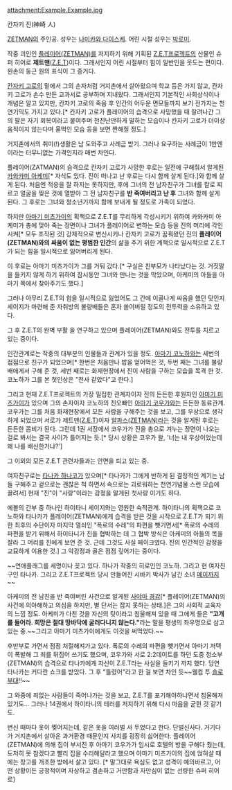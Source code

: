 attachment:Example.Example.jpg

칸자키 진(神崎 人)

[[ZETMAN]]의 주인공. 성우는 [[나미카와 다이스케]]. 어린 시절 성우는 [[박로미]].

작중 괴인인 [[플레이어(ZETMAN)]]를 저지하기 위해 기획된 [[Z.E.T]]프로젝트의 산물인 슈퍼 히어로 '''제트맨'''([[Z.E.T]])이다. 그래서인지 어린 시절부터 힘이 일반인을 웃도는 편이다. 왼손의 둥근 원의 표식이 그 증거다.

[[칸자키 고로]]의 밑에서 그의 손자처럼 거지촌에서 살아왔으며 학교 등은 가지 않고, 칸자키 고로가 손수 만든 교과서로 공부하며 지내왔다. 그래서인지 기본적인 사회상식이나 개념은 알고 있지만, 칸자키 고로의 죽음 후 인간의 어두운 면모들까지 보기 전가지는 천연기믹도 가지고 있다.[* 칸자키 고로가 플레이어의 습격으로 사망했을 때 잘려나간 그의 팔은 자기 회복이라고 붙여주며 천진난만하게 말하는 모습이나 칸자키 고로가 더이상 움직이지 않는다며 울먹인 모습 등을 보면 짠해질 정도.]

거지촌에서의 취미(!)생활은 남 도와주고 사례금 받기. 그러나 요구하는 사례금이 1만엔이라는 터무니없는 가격인지라 매번 차인다.

플레이어(ZATMAN)의 습격으로 칸자키 고로가 사망한 후로는 일전에 구해줘서 알게된 [[카와카미 아케미]][* 자식도 있다. 진이 떠나고 난 후로는 다시 함께 살게 된다.]와 함께 살게 된다. 처음엔 적응을 잘 하지는 못하지만, 후에 그녀의 전 남자친구가 그녀를 칼로 찌르고 얼굴을 찢은 것에 열받아 그 전 남자친구를 '''반 죽여버리고 난 후''' 그녀와 함께 살게 된다.
그 후로는 그녀와 청소년기까지 함께 보내게 될 정도로 가족이 되었다.

하지만 [[아마기 미츠가이]]의 획책으로 Z.E.T를 무리하게 각성시키기 위하여 카와카미 아케미가 총에 맞아 죽는 장면이나 그녀가 플레이어로 변하는 모습 등을 진의 머리에 각인 시켜[* 모두 조작된 것] 강제적으로 변신시키나 칸자키 고로가 꿈꿔왔던 진의 '''플레이어(ZETMAN)와의 싸움이 없는 평범한 인간'''의 삶을 주기 위한 계책으로 일시적으로 Z.E.T가 되는 힘을 일시적으로 잃어버리게 된다.

이 후로는 아마기 미츠가이가 그를 거둬 갔다.[* 구실은 친부모가 나타났다는 것. 거짓말을 들키지 않게 하기 위하여 잠시동안 그녀와 만나는 것을 막았으며, 아케미의 아들을 아마기 쪽에서 찾아주기도 했다.]

그러나 아무리 Z.E.T의 힘을 일시적으로 잃었어도 그 간에 이골나게 싸움을 했던 탓인지 세이지가 마련해 준 자취방의 불량배들은 혼자 쓸어버릴 정도의 전투력을 소유하고 있다.

그 후 Z.E.T의 완벽 부활 을 연구하고 있으며 플레이어(ZETMAN)와도 전투를 치르고 있는 중이다.

인간관계로는 작중의 대부분의 인물들과 관계가 있을 정도.
[[아마기 코노하]]와는 세번의 접점으로 친구가 되었으며[* 한번은 처음만나 밥을 얻어먹은 것, 두번 째는 그녀를 불량배에게서 구해 준 것, 세번 째로는 화재현장에서 진이 사람을 구하는 모습을 목격 한 것. 코노하가 그를 본 첫인상은 "천사 같았다"고 한다.]

그리고 현재 Z.E.T프로젝트의 가장 밀접한 관계자이자 진의 든든한 후원자인 [[아마기 미츠가이]]가 있으며 그의 손자이자 코노하의 친오빠인 [[아마기 코우가]]와는 든든한 동료관계. 코우가는 그를 처음 화재현장에서 모든 사람을 구해주는 것을 보고, 그를 우상으로 생각하게 되었으며 서로가 제트맨([[Z.E.T]])이자 [[알파스(ZETMAN)]]라는 것을 알게된 후로는 든든한 콤비가 된다.
그런데 1권 서장에서 코우가가 진을 총으로 겨누는 장면이 나오는 걸로 봐서는 결국 사이가 틀어지는 듯.[* 당시 상황은 코우가 왈, '너는 내 우상이었는데 왜 나를 배신한거냐?']

그 이외의 모든 Z.E.T 관련자들과는 안면을 틔고 있는 중.

여자친구로는 [[타나카 하나코]]가 있으며[* 타나카가 그에게 반하게 된 결정적인 계기는 남들 구해주고 겉으로는 괜찮은 척 하면서 속으로는 괴로워하는 천연기념물 스런 모습에 끌려서] 현재 "진"이 "사랑"이라는 감정을 알게된 첫사랑 이기도 하다.

에볼의 간부 중 하나인 하이타니 세이지와는 영원한 숙적관계. 하이타니의 획책으로 코노하와 타나카가 플레이어(ZETMAN)에게 습격을 받은 것을 시작으로 Z.E.T가 되기 위한 최후의 수단이자 마지막 열쇠인 "폭로의 수레"의 파편을 뺏기면서[* 폭로의 수레의 파편을 받기 위해서 하이타니가 진을 협박하는 데 그 협박 방식은 아케미의 아들의 목을 잘라 그 머리를 진에게 보연 준 것. 근데 그것도 사실 페이크였다. 진의 인간적인 감정을 교묘하게 이용한 것.] 그 악감정과 골은 점점 깊어가는 중이다.

~~연애플래그를 세명이나 꽂고 있다. 하나가 작중의 히로인인 코노하. 그리고 현 여자친구인 타나카. 그리고 Z.E.T프로젝트 당시 만들어진 시바키 박사가 남긴 소녀 [[메이]]까지~~

아케미의 전 남친을 반 죽여버린 사건으로 알게된 [[사야마 경감]][* 플레이어(ZETMAN)의 사건에 의아해하고 의심을 하지만, 별 단서는 잡지 못하는 상태.]은 그의 사회적 교육자의 느낌 정도. 아케미가 다친 것을 자신의 탓이라고 침울해져 있을 때 그에게 들은 '''"고개를 들어라. 희망은 절대 땅바닥에 굴러다니지 않는다."'''라는 말을 평생의 좌우명으로 삼고 있는 중.~~그리고 아마기 미츠가이에게도 이것을 써먹었다.~~

후반부로 가면서 점점 처절해져가고 있다. 폭로의 수레의 파편을 뺏기면서 아마기 저택이 폭발해 그 죄를 뒤집어 쓰기도 했으며, 코우가와 서로 2:2데이트를 하던 도중 청소부(ZETMAN)의 습격으로 타나카에게 자신이 Z.E.T라는 사실을 들키기 까지 했다. 당연 타나카는 커다란 쇼크를 받았다. 그 후 "틀렸어"라고 한 걸 보면 차인 듯~~웰컴 투 [[솔로부대]]!!~~

그 와중에 죄없는 사람들이 죽어나가는 것을 보고, Z.E.T를 포기해야하냐면서 침울해져 있기도...
그러나 14권에서 하이타니의 테러를 저지하기 위해 다시 마음을 굳힌 것 같기도.

변신 때마다 옷이 찢어지는데, 같은 옷을 여러벌 사 두었다고 한다. 단벌신사다.
거기다가 거지촌에서 살아온 과거환경 때문인지 사치를 굉장히 싫어한다. 플레이어(ZETMAN)에 의해 집이 부서진 후 아마기 코우가가 임시로 호텔의 방을 구해다 줬는데, 도저히 못 참겠다고 빨리 집을 수리해달라고 했으며 아마기 미츠가이의 집에 얹혀살 때에는 창고를 개조한 방에서 살고 있다. [* 말그대로 욕심도 없고 성격이 예의바르고, 어떤 상황이든 긍정적이며 자상하고 겸손하고 거만함과 자만심이 없는 선량한 슈퍼 히어로] 

